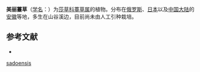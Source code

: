 {{Speciesbox
| name = 美丽薹草
| status = 
| status_system = 
| image =
| genus = Carex
| species = sadoensis
| authority = Franch.
}}

'''美丽薹草'''（[[学名|学名]]：{{lang|la|''Carex sadoensis''}}）为[[莎草科|莎草科]][[薹草属|薹草属]]的植物。分布在[[俄罗斯|俄罗斯]]、[[日本|日本]]以及[[中国大陆|中国大陆]]的[[安徽|安徽]]等地，多生在山谷溪边，目前尚未由人工引种栽培。

== 参考文献 ==
<div class="references-small">
* {{cite web| url =http://www.bioinfo.cn/db05/KmzwSpecies.php?action=view&id=25067| title =美丽薹草| work =《中国高等植物数据库全库》| publisher =中国科学院微生物研究所| author =昆明植物研究所| accessdate =2009-02-25| archive-date =2016-03-05| archive-url =https://web.archive.org/web/20160305002515/http://www.bioinfo.cn/db05/KmzwSpecies.php?action=view&id=25067| dead-url =yes}}
</div>
{{Taxonbar|from=Q15232540}}

{{DEFAULTSORT:Carex sadoensis}}
[[Category:薹草属|sadoensis]]


{{Carex-stub}}
